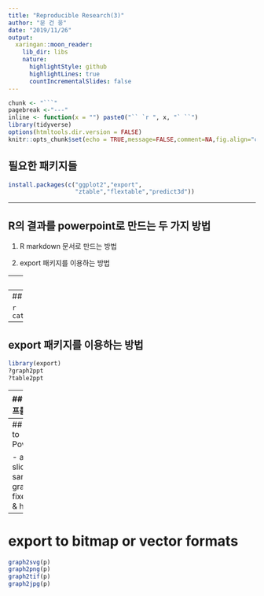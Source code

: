 ```yaml
---
title: "Reproducible Research(3)"
author: "문 건 웅"
date: "2019/11/26"
output:
  xaringan::moon_reader:
    lib_dir: libs
    nature:
      highlightStyle: github
      highlightLines: true
      countIncrementalSlides: false
---
```


```r
chunk <- "```"
pagebreak <-"---"
inline <- function(x = "") paste0("`` `r ", x, "` ``")
library(tidyverse)
options(htmltools.dir.version = FALSE)
knitr::opts_chunk$set(echo = TRUE,message=FALSE,comment=NA,fig.align="center")
```

## 필요한 패키지들

```r
install.packages(c("ggplot2","export",
                   "ztable","flextable","predict3d")) 
```

---

## R의 결과를 powerpoint로 만드는 두 가지 방법 

1. R markdown 문서로 만드는 방법

2. export 패키지를 이용하는 방법

---
## File > New File > R Markdown.. 


```r
library(knitr)
include_graphics("figures/ppt.png")
```

---
## File > Open File.. > RmdEx3.Rmd 

```r
cat(htmltools::includeText("RmdEx3.Rmd"))
```

---
## export 패키지를 이용하는 방법

```r
library(export)
?graph2ppt
?table2ppt
```

---
## R의 그래프를 ppt로

```r
library(ggplot2)
p<-ggplot(mtcars,aes(x=wt,y=mpg))+geom_point()+stat_smooth()
p
```

---
## export to Powerpoint      
```r
graph2ppt(p)      
graph2ppt(p,file="ggplot2_plot.pptx", aspectr=1.7)
```
- add 2nd slide with same graph 9 inches wide and A4 aspect ratio
```r
graph2ppt(p,file="ggplot2_plot.pptx", width=9, aspectr=sqrt(2), 
          append=TRUE) 
```

- add 3d slide with same graph with fixed width & height
```r
graph2ppt(p,file="ggplot2_plot.pptx", width=6, height=5, 
          append=TRUE) 
```
- export to Word
```r
graph2doc(p)
```

---
# export to bitmap or vector formats
```r
graph2svg(p)
graph2png(p)
graph2tif(p)
graph2jpg(p)
```

